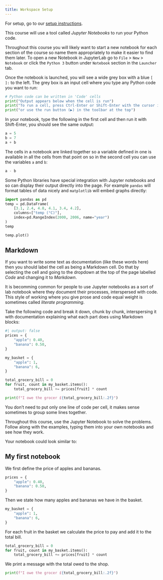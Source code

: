 ```yaml
---
title: Workspace Setup
---
```


For setup, go to our [setup instructions](https://bristol-training.github.io/data-science-project-setup/).

This course will use a tool called *Jupyter Notebooks* to run your Python code. 

Throughout this course you will likely want to start a new notebook for each section of the course so name them appropriately to make it easier to find them later. To open a new Notebook in JupyterLab go to `File` > `New` > `Notebook` or click the `Python 3` button under `Notebook` section in the `Launcher` tab.

Once the notebook is launched, you will see a wide grey box with a blue `[ ]:` to the left. The grey box is an input cell where you type any Python code you want to run:

```python
# Python code can be written in 'Code' cells
print("Output appears below when the cell is run")
print("To run a cell, press Ctrl-Enter or Shift-Enter with the cursor inside")
print("or use the run button (▶) in the toolbar at the top")
```

In your notebook, type the following in the first cell and then run it with Shift-Enter, you should see the same output:

```python
a = 5
b = 7
a + b
```

The cells in a notebook are linked together so a variable defined in one is available in all the cells from that point on so in the second cell you can use the variables `a` and `b`:

```python
a - b
```

Some Python libraries have special integration with Jupyter notebooks and so can display their output directly into the page. For example `pandas` will format tables of data nicely and `matplotlib` will embed graphs directly:

```python
import pandas as pd
temp = pd.DataFrame(
    [3.1, 2.4, 4.8, 4.1, 3.4, 4.2],
    columns=["temp (°C)"],
    index=pd.RangeIndex(2000, 2006, name="year")
)
temp
```

```python
temp.plot()
```

## Markdown

If you want to write some text as documentation (like these words here) then you should label the cell as being a Markdown cell. Do that by selecting the cell and going to the dropdown at the top of the page labelled *Code* and changing it to *Markdown*.

It is becomming common for people to use Jupyter notebooks as a sort of lab notebook where they document their processes, interspersed with code. This style of working where you give prose and code equal weight is sometimes called *literate programming*.

::: {#exercise-1 .callout-note title="Exercise" icon=false} 

Take the following code and break it down, chunk by chunk, interspersing it with documentation explaining what each part does using Markdown blocks:
```python
#| output: false
prices = {
    "apple": 0.40,
    "banana": 0.50,
}

my_basket = {
    "apple": 1,
    "banana": 6,
}

total_grocery_bill = 0
for fruit, count in my_basket.items():
    total_grocery_bill += prices[fruit] * count

print(f"I owe the grocer £{total_grocery_bill:.2f}")
```
You don't need to put only one line of code per cell, it makes sense sometimes to group some lines together.

Throughout this course, use the Jupyter Notebook to solve the problems. Follow along with the examples, typing them into your own notebooks and see how they work.
:::

::: {#answer1 .callout-caution icon=false title='Answer' collapse="true"}
Your notebook could look similar to:

## My first notebook

We first define the price of apples and bananas.
```python
prices = {
    "apple": 0.40,
    "banana": 0.50,
}
```
Then we state how many apples and bananas we have in the basket.
```python
my_basket = {
    "apple": 1,
    "banana": 6,
}
```

For each fruit in the basket we calculate the price to pay and add it to the total bill. 
```python
total_grocery_bill = 0
for fruit, count in my_basket.items():
    total_grocery_bill += prices[fruit] * count
```

We print a message with the total owed to the shop.
```python
print(f"I owe the grocer £{total_grocery_bill:.2f}")
```
:::
